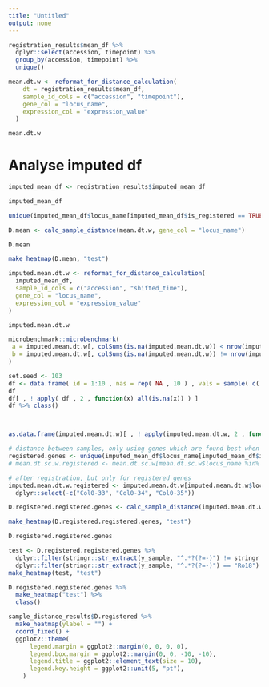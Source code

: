 ```yaml
---
title: "Untitled"
output: none
---
```


```r
registration_results$mean_df %>% 
  dplyr::select(accession, timepoint) %>% 
  group_by(accession, timepoint) %>% 
  unique()
```


```r
mean.dt.w <- reformat_for_distance_calculation(
    dt = registration_results$mean_df,
    sample_id_cols = c("accession", "timepoint"),
    gene_col = "locus_name",
    expression_col = "expression_value"
  )

mean.dt.w
```

# Analyse imputed df 

```r
imputed_mean_df <- registration_results$imputed_mean_df
```

```r
imputed_mean_df
```

```r
unique(imputed_mean_df$locus_name[imputed_mean_df$is_registered == TRUE])
```

```r
D.mean <- calc_sample_distance(mean.dt.w, gene_col = "locus_name")

D.mean 
```


```r
make_heatmap(D.mean, "test")
```


```r
imputed.mean.dt.w <- reformat_for_distance_calculation(
  imputed_mean_df,
  sample_id_cols = c("accession", "shifted_time"),
  gene_col = "locus_name",
  expression_col = "expression_value"
)

imputed.mean.dt.w 

microbenchmark::microbenchmark(
 a = imputed.mean.dt.w[, colSums(is.na(imputed.mean.dt.w)) < nrow(imputed.mean.dt.w),with = FALSE],
 b = imputed.mean.dt.w[, colSums(is.na(imputed.mean.dt.w)) != nrow(imputed.mean.dt.w), with = FALSE]
)

set.seed <- 103
df <- data.frame( id = 1:10 , nas = rep( NA , 10 ) , vals = sample( c( 1:3 , NA ) , 10 , repl = TRUE ) )
df
df[ , ! apply( df , 2 , function(x) all(is.na(x)) ) ]
df %>% class()



as.data.frame(imputed.mean.dt.w)[ , ! apply(imputed.mean.dt.w, 2 , function(x) all(is.na(x)) ) ]
```

```r
# distance between samples, only using genes which are found best when ARE registered
registered.genes <- unique(imputed_mean_df$locus_name[imputed_mean_df$is_registered == TRUE])
# mean.dt.sc.w.registered <- mean.dt.sc.w[mean.dt.sc.w$locus_name %in% registered.genes, ]

# after registration, but only for registered genes
imputed.mean.dt.w.registered <- imputed.mean.dt.w[imputed.mean.dt.w$locus_name %in% registered.genes, ] %>% 
  dplyr::select(-c("Col0-33", "Col0-34", "Col0-35"))
```


```r
D.registered.registered.genes <- calc_sample_distance(imputed.mean.dt.w.registered, gene_col = "locus_name", accession_data_ref = "Ro18") 

make_heatmap(D.registered.registered.genes, "test")

D.registered.registered.genes
```

```r
test <- D.registered.registered.genes %>% 
  dplyr::filter(stringr::str_extract(y_sample, "^.*?(?=-)") != stringr::str_extract(x_sample, "^.*?(?=-)")) %>% 
  dplyr::filter(stringr::str_extract(y_sample, "^.*?(?=-)") == "Ro18")
make_heatmap(test, "test")
```
```r
D.registered.registered.genes %>% 
  make_heatmap("test") %>% 
  class()
```


```r
sample_distance_results$D.registered %>%
  make_heatmap(ylabel = "") +
  coord_fixed() +
  ggplot2::theme(
      legend.margin = ggplot2::margin(0, 0, 0, 0),
      legend.box.margin = ggplot2::margin(0, 0, -10, -10),
      legend.title = ggplot2::element_text(size = 10),
      legend.key.height = ggplot2::unit(5, "pt"),
    )
```


